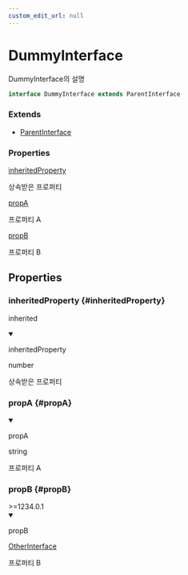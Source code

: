 ```yaml
---
custom_edit_url: null
---
```


# DummyInterface

<div className="doc-subtitle">

DummyInterface의 설명

</div>

```ts
interface DummyInterface extends ParentInterface
```

<h3>Extends</h3>

- [ParentInterface](ParentInterface)

<div className="doc-summary doc-properties">
<h3 className="doc-summary-title">Properties</h3>
<div className="doc-summary-item">
<div className="doc-summary-name"><a href="#inheritedProperty">inheritedProperty</a></div>
<div className="doc-summary-desc">

상속받은 프로퍼티

</div>
</div>
<div className="doc-summary-item">
<div className="doc-summary-name"><a href="#propA">propA</a></div>
<div className="doc-summary-desc">

프로퍼티 A

</div>
</div>
<div className="doc-summary-item">
<div className="doc-summary-name"><a href="#propB">propB</a></div>
<div className="doc-summary-desc">

프로퍼티 B

</div>
</div>
</div>

## Properties

<div className="doc-header-hidden">

### inheritedProperty {#inheritedProperty}

</div>

<span className="badge badge--warning">inherited</span>

<div className="doc-entry">

<details open className="doc-property">

<summary className="doc-member">

<span className="doc-name">inheritedProperty</span>

<span className="doc-type">

number

</span>

</summary>

<div className="doc-desc">

상속받은 프로퍼티

</div>

</details>

</div>

<div className="doc-header-hidden">

### propA {#propA}

</div>

<div className="doc-entry">

<details open className="doc-property">

<summary className="doc-member">

<span className="doc-name">propA</span>

<span className="doc-type">

string

</span>

</summary>

<div className="doc-desc">

프로퍼티 A

</div>

</details>

</div>

<div className="doc-header-hidden">

### propB {#propB}

</div>

<div className="doc-entry-version" title="Supported Version">
>=1234.0.1

</div>

<div className="doc-entry">

<details open className="doc-property">

<summary className="doc-member">

<span className="doc-name">propB</span>

<span className="doc-type">

[OtherInterface](OtherInterface)

</span>

</summary>

<div className="doc-desc">

프로퍼티 B

</div>

</details>

</div>